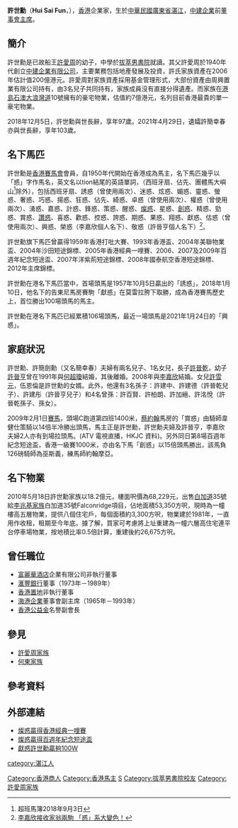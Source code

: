 {{infobox person
| name = 許世勳
| image = 許世勳 1921-2018.jpg
| birth_date = 1921年
| birth_place = {{ROC-1912}}[[廣東省|廣東省]][[湛江|湛江]]
| death_date = {{Death date and age|2018|12|05|1921|||}}<ref>{{cite news |title=中建主席　百億富豪　 97歲許世勳逝世 |url=https://hk.news.appledaily.com/local/daily/article/20181208/20564062 |date=2018-12-08 |accessdate=2018-12-08 |agency=蘋果日報 |archive-date=2019-03-29 |archive-url=https://web.archive.org/web/20190329224234/https://hk.news.appledaily.com/local/daily/article/20181208/20564062 |dead-url=no }}</ref>
| death_place = {{HKG}}[[灣仔區|灣仔區]][[快活谷|快活谷]][[養和醫院|養和醫院]]
| death_cause = 
| occupation = [[中建企業有限公司|中建企業有限公司]]董事會主席
| 父母 = 父：[[許愛周|許愛周]]
| 母校 = [[拔萃男書院|拔萃男書院]]
| spouse = 簡劍勳（簡幸春）（約1918年－2021年4月29日）
| children = [[許晉乾|許晉乾]]（1939年－2014年9月4日）<br>[[許雪元|許雪元]]<br>[[許晉亨|許晉亨]] （1962年－）
| relations = [[許晉強|許晉強]]（侄）<br>[[許晉奎|許晉奎]]（侄）<br>[[許晉義|許晉義]]（侄）<br>[[許晉廉|許晉廉]]（侄）<br>[[許建業|許建業]]（侄孫）<br>[[許建中|許建中]]（孫）<br>[[許建德|許建德]]（孫）<br>許建彤（孫）
}}
'''許世勳'''（'''Hui Sai Fun'''，{{bd|1921年||2018年|12月5日|catIdx=Hui Sai Fun}}），[[香港|香港]]企業家，生於[[中華民國_(大陸時期)|中華民國]][[廣東省|廣東省]][[湛江|湛江]]，[[中建企業|中建企業]]前[[董事長|董事會主席]]。

==簡介==
許世勳是已故船王[[許愛周|許愛周]]的幼子，中學於[[拔萃男書院|拔萃男書院]]就讀。其父許愛周於1940年代創立[[中建企業有限公司|中建企業有限公司]]，主要業務包括地產發展及投資，許氏家族資產在2006年估計值200億港元。許愛周對家族資產採用基金管理形式，大部份資產由周興置業有限公司持有，由3名兒子共同持有，家族成員沒有直接分得遺產。而家族在[[港島|港島]][[石澳|石澳]][[大浪灣道|大浪灣道]]10號擁有的豪宅物業，估值約7億港元，名列目前香港最貴的單一豪宅物業。

2018年12月5日，許世勳與世長辭，享年97歲。2021年4月29日，遺孀許簡幸春亦與世長辭，享年103歲。

==名下馬匹==
許世勳是[[香港賽馬會|香港賽馬會]]會員，自1950年代開始在香港成為馬主，名下馬匹幾乎以「惑」字作馬名，英文名以tion結尾的英語單詞，（西班牙扇、佔先、團體馬大嶼山<ref>超班馬簿2018年9月3日</ref>除外），包括西班牙扇、誘惑（曾使用兩次）、迷惑、炫惑、媚惑、靈惑、螢惑、奢惑、巧惑、揚惑、狂惑、佔先、綺惑、卓惑（曾使用兩次）、權惑（曾使用兩次）、湧惑、嘉惑、計惑、鋒惑、策惑、醒惑、[[燦惑|燦惑]]、星惑、[[創惑|創惑]]、精惑、勁惑、賞惑、[[讚惑|讚惑]]、喜惑、歡惑、控惑、誇惑、期惑、果惑、翔惑、獻惑、估惑（曾使用兩次）、興惑、榮惑（李嘉欣個人名下）、敬惑（許晉亨個人名下）<ref>[https://hk.on.cc/bknrac/bkn/cnt/news/20210819/bknrac-20210819175948275-0819_01002_001.html 李嘉欣接收家翁兩駒 「惑」系大變色！]</ref>。

許世勳旗下馬匹曾贏得1959年香港打吡大賽、1993年香港盃、2004年美聯物業盃、2004年沙田短途錦標、2005年香港經典一哩賽、2006、2007及2009年百週年紀念短途盃、2007年洋紫荊短途錦標、2008年國泰航空香港短途錦標、2012年主席錦標。

許世勳在港名下馬匹當中，首場頭馬是1957年10月5日贏出的「誘惑」，2018年1月10日，他名下的告東尼馬房賽駒「獻惑」在莫雷拉胯下取勝，成為香港賽馬歷史上，首位勝出100場頭馬的馬主。

許世勳在港名下馬匹已經累積106場頭馬，最近一場頭馬是2021年1月24日的「興惑」。

==家庭狀況==
許世勳、許簡劍勳（又名簡幸春）夫婦有兩名兒子、1名女兒，長子[[許晉乾|許晉乾]]，幼子[[許晉亨|許晉亨]]曾在1991年與[[何超瓊|何超瓊]]結婚，其後離婚。2008年與[[李嘉欣|李嘉欣]]結婚。女兒[[許雪元|許雪元]]，伍恩倫是許世勳的女婿。此外，他還有3名孫子：許建中、許建德（許晉乾兒子）、許建彤（許晉亨兒子）和4名曾孫：許百賢、許柏朗、許加縉、許洺悅（許晉乾孫子、孫女）。

2009年2月1日[[賽馬|賽馬]]，頭場C跑道第四班1400米，[[蔡約翰|蔡約翰]]馬房的「賞惑」由騎師韋健仕策騎以14倍半冷勝出頭馬，馬主正是許世勳，許世勳夫婦及許晉亨，李嘉欣夫婦2人亦有到場拉頭馬。(ATV 電視直播，HKJC 資料)。另外同日第8場百週年紀念短途盃，香港一級賽1000米，亦由名下馬「創惑」以15倍頭馬勝出，該馬負126磅騎師為巫斯義，練馬師約翰摩亞。

==名下物業==
2010年5月18日許世勳家族以18.2億元，樓面呎價為68,229元，出售[[白加道|白加道]]35號給[[李兆基家族|李兆基家族]]白加道35號Falconridge項目，佔地面積53,350方呎，現時為一幢樓高五層物業，提供八個住宅戶，每個面積約3,300方呎，物業建於1981年，一直用作收租，租期至今年底。據了解，買家可考慮將上址重建為一幢六層高住宅連平台停車場物業，按地積比率0.5倍計算，重建後約26,675方呎。

==曾任職位==
* [[富麗華酒店|富麗華酒店]]企業有限公司非執行董事
* [[滙豐銀行|滙豐銀行]]董事（1973年－1989年）
* [[香港置地|香港置地]]非執行董事
* [[海港企業|海港企業]]董事會副主席（1965年－1993年）
* [[香港公益金|香港公益金]]名譽副會長

==參見==
*[[許愛周家族|許愛周家族]]
*[[何東家族|何東家族]]

==參考資料==
{{reflist}}

==外部連結==
* [http://www.hkjc.com/chinese/special/2005_cny/mercedes.asp 燦惑贏得香港經典一哩賽]{{Wayback|url=http://www.hkjc.com/chinese/special/2005_cny/mercedes.asp |date=20070929155019 }}
* [http://junmong.scmp.com/freeservice/HKJCnews/hkjc/clubnews26022006.htm 燦惑贏得百週年紀念短途盃]{{Wayback|url=http://junmong.scmp.com/freeservice/HKJCnews/hkjc/clubnews26022006.htm |date=20160305204755 }}
* [http://racing.on.cc/racing/new/20180111/rjnewa0001x0.html 獻惑許世勳贏夠100W]{{Wayback|url=http://racing.on.cc/racing/new/20180111/rjnewa0001x0.html |date=20180111165903 }}

{{Authority control}}
[[Category:香港商人|Category:香港商人]]
[[Category:香港馬主|Category:香港馬主]]
[[category:湛江人|category:湛江人]]
[[Category:许姓|S]]
[[Category:拔萃男書院校友|Category:拔萃男書院校友]]
[[Category:許愛周家族|Category:許愛周家族]]